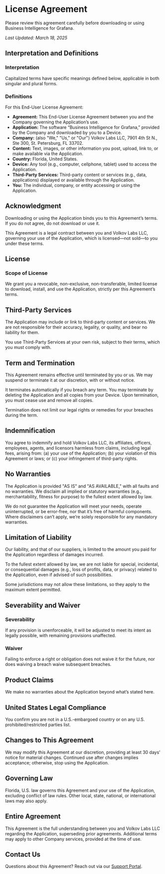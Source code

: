 # License Agreement

Please review this agreement carefully before downloading or using Business Intelligence for Grafana.

_Last Updated: March 18, 2025_

## Interpretation and Definitions

### Interpretation

Capitalized terms have specific meanings defined below, applicable in both singular and plural forms.

### Definitions

For this End-User License Agreement:

- **Agreement:** This End-User License Agreement between you and the Company governing the Application’s use.
- **Application:** The software “Business Intelligence for Grafana,” provided by the Company and downloaded by you to a Device.
- **Company:** (also "We," "Us," or "Our") Volkov Labs LLC, 7901 4th St N., Ste 300, St. Petersburg, FL 33702.
- **Content:** Text, images, or other information you post, upload, link to, or make available via the Application.
- **Country:** Florida, United States.
- **Device:** Any tool (e.g., computer, cellphone, tablet) used to access the Application.
- **Third-Party Services:** Third-party content or services (e.g., data, applications) displayed or available through the Application.
- **You:** The individual, company, or entity accessing or using the Application.

## Acknowledgment

Downloading or using the Application binds you to this Agreement’s terms. If you do not agree, do not download or use it.

This Agreement is a legal contract between you and Volkov Labs LLC, governing your use of the Application, which is licensed—not sold—to you under these terms.

## License

### Scope of License

We grant you a revocable, non-exclusive, non-transferable, limited license to download, install, and use the Application, strictly per this Agreement’s terms.

## Third-Party Services

The Application may include or link to third-party content or services. We are not responsible for their accuracy, legality, or quality, and bear no liability for them.

You use Third-Party Services at your own risk, subject to their terms, which you must comply with.

## Term and Termination

This Agreement remains effective until terminated by you or us. We may suspend or terminate it at our discretion, with or without notice.

It terminates automatically if you breach any term. You may terminate by deleting the Application and all copies from your Device. Upon termination, you must cease use and remove all copies.

Termination does not limit our legal rights or remedies for your breaches during the term.

## Indemnification

You agree to indemnify and hold Volkov Labs LLC, its affiliates, officers, employees, agents, and licensors harmless from claims, including legal fees, arising from: (a) your use of the Application; (b) your violation of this Agreement or laws; or (c) your infringement of third-party rights.

## No Warranties

The Application is provided "AS IS" and "AS AVAILABLE," with all faults and no warranties. We disclaim all implied or statutory warranties (e.g., merchantability, fitness for purpose) to the fullest extent allowed by law.

We do not guarantee the Application will meet your needs, operate uninterrupted, or be error-free, nor that it’s free of harmful components. Where disclaimers can’t apply, we’re solely responsible for any mandatory warranties.

## Limitation of Liability

Our liability, and that of our suppliers, is limited to the amount you paid for the Application regardless of damages incurred.

To the fullest extent allowed by law, we are not liable for special, incidental, or consequential damages (e.g., loss of profits, data, or privacy) related to the Application, even if advised of such possibilities.

Some jurisdictions may not allow these limitations, so they apply to the maximum extent permitted.

## Severability and Waiver

### Severability

If any provision is unenforceable, it will be adjusted to meet its intent as legally possible, with remaining provisions unaffected.

### Waiver

Failing to enforce a right or obligation does not waive it for the future, nor does waiving a breach waive subsequent breaches.

## Product Claims

We make no warranties about the Application beyond what’s stated here.

## United States Legal Compliance

You confirm you are not in a U.S.-embargoed country or on any U.S. prohibited/restricted parties list.

## Changes to This Agreement

We may modify this Agreement at our discretion, providing at least 30 days’ notice for material changes. Continued use after changes implies acceptance; otherwise, stop using the Application.

## Governing Law

Florida, U.S. law governs this Agreement and your use of the Application, excluding conflict of law rules. Other local, state, national, or international laws may also apply.

## Entire Agreement

This Agreement is the full understanding between you and Volkov Labs LLC regarding the Application, superseding prior agreements. Additional terms may apply to other Company services, provided at the time of use.

## Contact Us

Questions about this Agreement? Reach out via our [Support Portal](https://support.volkovlabs.io).
